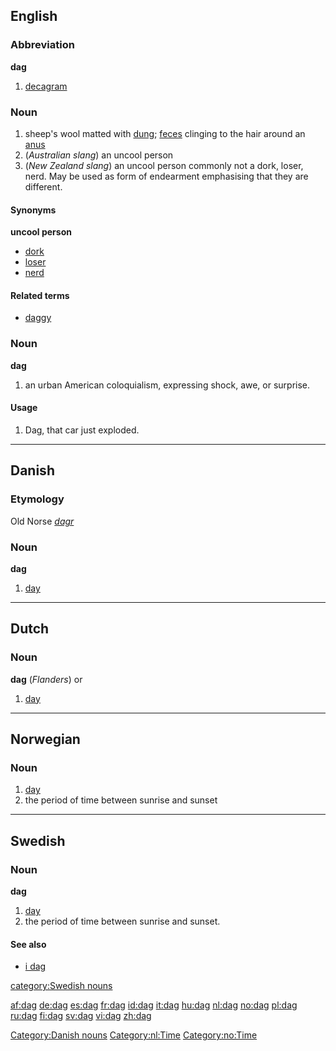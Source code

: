 {{see|Dag}}
==English==
===Abbreviation===
'''dag'''
# [[decagram]]

===Noun===
{{en-noun-reg}}

#sheep's wool matted with [[dung]]; [[feces]] clinging to the hair around an [[anus]]
#(''Australian slang'') an uncool person
#(''New Zealand slang'') an uncool person commonly not a dork, loser, nerd.  May be used as form of endearment emphasising that they are different. 
====Synonyms====
'''uncool person'''
*[[dork]]
*[[loser]]
*[[nerd]]

====Related terms====
*[[daggy]]

===Noun===
'''dag''' 
#an urban American coloquialism, expressing shock, awe, or surprise.  

====Usage====
#Dag, that car just exploded.

----

==Danish==
===Etymology===
Old Norse ''[[dagr]]''
===Noun===
'''dag'''

# [[day]]

[[Category:Danish nouns]]

----

==Dutch==
[[Category:nl:Time]]
===Noun===
{{nl-noun-2d|dagen|daagje|dagje}}
'''dag''' {{m}} (''Flanders'') or {{f}}
# [[day]]

----

==Norwegian==
[[Category:no:Time]]
===Noun===
{{no-noun-m1|dag}}

#[[day]]
#the period of time between sunrise and sunset

----

==Swedish==
{{sv-noun|gender=Common|dag|dagen|dagar|dagarna|dags|dagens|dagars|dagarnas}}
===Noun===
'''dag''' 

#[[day]]
#the period of time between sunrise and sunset.

====See also====
*[[i dag]]

[[category:Swedish nouns]]

[[af:dag]]
[[de:dag]]
[[es:dag]]
[[fr:dag]]
[[id:dag]]
[[it:dag]]
[[hu:dag]]
[[nl:dag]]
[[no:dag]]
[[pl:dag]]
[[ru:dag]]
[[fi:dag]]
[[sv:dag]]
[[vi:dag]]
[[zh:dag]]